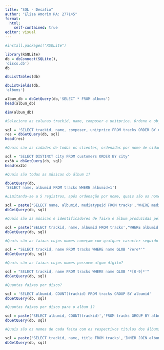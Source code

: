 ---
title: "SQL - Desafio"
author: "Elisa Amorim RA: 277145"
format: 
  html:
    self-contained: true
editor: visual
---

```{r}
#install.packages("RSQLite")
```

```{r}
library(RSQLite)
db = dbConnect(SQLite(),
'disco.db')
db
```

```{r}
dbListTables(db)
```

```{r}
dbListFields(db,
'albums')
```

```{r}
album_db = dbGetQuery(db,'SELECT * FROM albums')
head(album_db)

```

```{r}
dim(album_db)
```

```{r}
#Selecione as colunas trackid, name, composer e unitprice. Ordene o objeto resultante por unitprice.

sql = 'SELECT trackid, name, composer, unitprice FROM tracks ORDER BY unitprice'
res = dbGetQuery(db, sql)
head(res)
```

```{r}
#Quais são as cidades de todos os clientes, ordenadas por nome de cidade?

sql = 'SELECT DISTINCT city FROM customers ORDER BY city'
ex3b = dbGetQuery(db, sql)
head(ex3b)
```

```{r}
#Quais são todas as músicas do álbum 1?

dbGetQuery(db,
'SELECT name, albumid FROM tracks WHERE albumid=1')
```

```{r}
#Limitando-se a 5 registros, após ordenação por nome, quais são os nomes, ID de álbum e ID de mídia de músicas com mídias de tipo 1 ou 2?

sql = paste('SELECT name, albumid, mediatypeid FROM tracks','WHERE mediatypeid IN (1, 2)','ORDER BY name LIMIT 5')
dbGetQuery(db, sql)
```

```{r}
#Quais são as músicas e identificadores de faixa e álbum produzidas pelo artista que identificador 12?

sql = paste('SELECT trackid, name, albumid FROM tracks','WHERE albumid IN','(SELECT albumid FROM albums WHERE artistid==12)')
dbGetQuery(db, sql)
```

```{r}
#Quais são as faixas cujos nomes começam com qualquer caracter seguido de 'ere' e terminam com qualquer expressão?

sql = "SELECT trackid, name FROM tracks WHERE name GLOB '?ere*'"
dbGetQuery(db, sql)
```

```{r}
#Quais são as faixas cujos nomes possuem algum dígito?

sql = "SELECT trackid, name FROM tracks WHERE name GLOB '*[0-9]*'"
dbGetQuery(db, sql)

```

```{r}
#Quantas faixas por disco?

sql = 'SELECT albumid, COUNT(trackid) FROM tracks GROUP BY albumid'
dbGetQuery(db, sql)

```

```{r}
#Quantas faixas por disco para o album 1?

sql = paste('SELECT albumid, COUNT(trackid)','FROM tracks GROUP BY albumid','HAVING albumid=1')
dbGetQuery(db, sql)
```

```{r}
#Quais são os nomes de cada faixa com os respectivos títulos dos álbums?

sql = paste('SELECT trackid, name, title FROM tracks','INNER JOIN albums ON albums.albumid=tracks.albumid')
dbGetQuery(db, sql)
```
